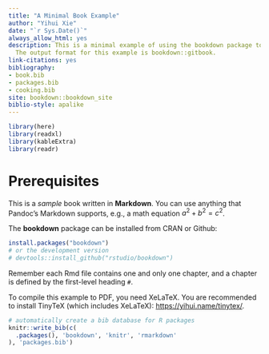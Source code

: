 ```yaml
---
title: "A Minimal Book Example"
author: "Yihui Xie"
date: "`r Sys.Date()`"
always_allow_html: yes
description: This is a minimal example of using the bookdown package to write a book.
  The output format for this example is bookdown::gitbook.
link-citations: yes
bibliography:
- book.bib
- packages.bib
- cooking.bib
site: bookdown::bookdown_site
biblio-style: apalike
---
```


```r
library(here)
library(readxl)
library(kableExtra)
library(readr)
```

# Prerequisites

This is a _sample_ book written in **Markdown**. You can use anything that Pandoc's Markdown supports, e.g., a math equation $a^2 + b^2 = c^2$.

The **bookdown** package can be installed from CRAN or Github:

```r
install.packages("bookdown")
# or the development version
# devtools::install_github("rstudio/bookdown")
```

Remember each Rmd file contains one and only one chapter, and a chapter is defined by the first-level heading `#`.

To compile this example to PDF, you need XeLaTeX. You are recommended to install TinyTeX (which includes XeLaTeX): <https://yihui.name/tinytex/>.

```r
# automatically create a bib database for R packages
knitr::write_bib(c(
  .packages(), 'bookdown', 'knitr', 'rmarkdown'
), 'packages.bib')
```
